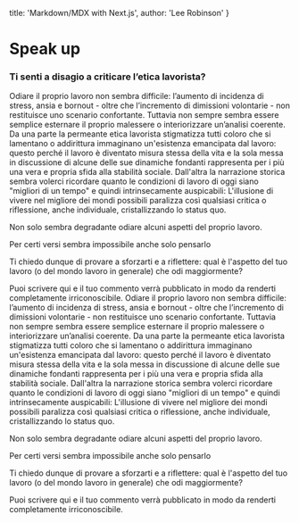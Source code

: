 
  title: 'Markdown/MDX with Next.js',
  author: 'Lee Robinson'
}

# Speak up

### Ti senti a disagio a criticare l’etica lavorista?  
Odiare il proprio lavoro non sembra difficile: l’aumento di incidenza di stress, ansia e bornout - oltre che l’incremento di dimissioni volontarie - non restituisce uno scenario confortante. Tuttavia non sempre sembra essere semplice esternare il proprio malessere o interiorizzare un’analisi coerente. Da una parte la permeante etica lavorista stigmatizza tutti coloro che si lamentano o addirittura immaginano un'esistenza emancipata dal lavoro: questo perché il lavoro è diventato misura stessa della vita e la sola messa in discussione di alcune delle sue dinamiche fondanti rappresenta per i più una vera e propria sfida alla stabilità sociale. Dall'altra la narrazione storica sembra volerci ricordare quanto le condizioni di lavoro di oggi siano "migliori di un tempo" e quindi intrinsecamente auspicabili: L'illusione di vivere nel migliore dei mondi possibili paralizza così qualsiasi critica o riflessione, anche individuale, cristallizzando lo status quo.

Non solo sembra degradante odiare alcuni aspetti del proprio lavoro.

Per certi versi sembra impossibile anche solo pensarlo

  

Ti chiedo dunque di provare a sforzarti e a riflettere: qual è l'aspetto del tuo lavoro (o del mondo lavoro in generale) che odi maggiormente?

Puoi scrivere qui e il tuo commento verrà pubblicato in modo da renderti completamente irriconoscibile.
Odiare il proprio lavoro non sembra difficile: l’aumento di incidenza di stress, ansia e bornout - oltre che l’incremento di dimissioni volontarie - non restituisce uno scenario confortante. Tuttavia non sempre sembra essere semplice esternare il proprio malessere o interiorizzare un’analisi coerente. Da una parte la permeante etica lavorista stigmatizza tutti coloro che si lamentano o addirittura immaginano un'esistenza emancipata dal lavoro: questo perché il lavoro è diventato misura stessa della vita e la sola messa in discussione di alcune delle sue dinamiche fondanti rappresenta per i più una vera e propria sfida alla stabilità sociale. Dall'altra la narrazione storica sembra volerci ricordare quanto le condizioni di lavoro di oggi siano "migliori di un tempo" e quindi intrinsecamente auspicabili: L'illusione di vivere nel migliore dei mondi possibili paralizza così qualsiasi critica o riflessione, anche individuale, cristallizzando lo status quo.

Non solo sembra degradante odiare alcuni aspetti del proprio lavoro.

Per certi versi sembra impossibile anche solo pensarlo

  

Ti chiedo dunque di provare a sforzarti e a riflettere: qual è l'aspetto del tuo lavoro (o del mondo lavoro in generale) che odi maggiormente?

Puoi scrivere qui e il tuo commento verrà pubblicato in modo da renderti completamente irriconoscibile.


